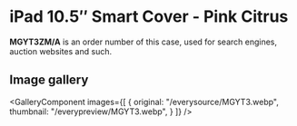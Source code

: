 
# iPad 10.5″ Smart Cover - Pink Citrus

<Callout type='info' emoji='👉🏻'>**MGYT3ZM/A** is an order number of this case, used for search engines, auction websites and such.</Callout>

## Image gallery

<GalleryComponent
    images={[
      {
        original: "/everysource/MGYT3.webp",
        thumbnail: "/everypreview/MGYT3.webp",
      }
    ]}
  />
